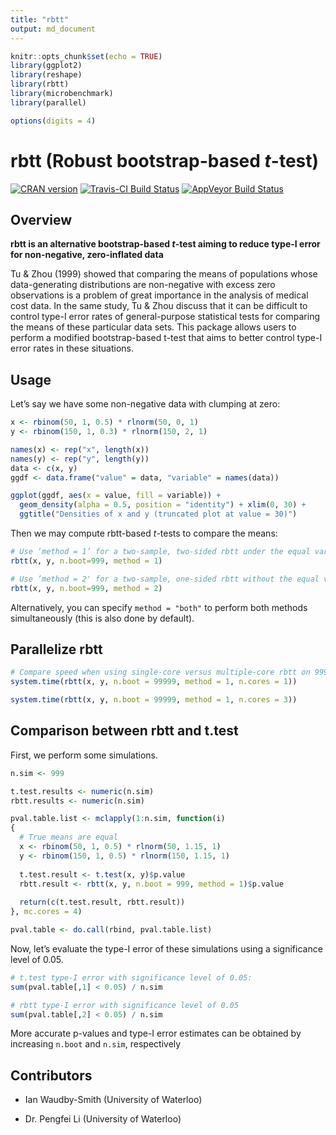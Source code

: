 ```yaml
---
title: "rbtt"
output: md_document
---
```


```r
knitr::opts_chunk$set(echo = TRUE)
library(ggplot2)
library(reshape)
library(rbtt)
library(microbenchmark)
library(parallel)

options(digits = 4)
```

# rbtt (Robust bootstrap-based $t$-test)

[![CRAN version](https://www.r-pkg.org/badges/version/rbtt)](https://cran.r-project.org/package=rbtt) 
[![Travis-CI Build Status](http://travis-ci.org/WannabeSmith/rbtt.svg?branch=master)](http://travis-ci.org/WannabeSmith/rbtt) 
[![AppVeyor Build Status](https://ci.appveyor.com/api/projects/status/github/WannabeSmith/rbtt?branch=master&svg=true)](https://ci.appveyor.com/project/WannabeSmith/rbtt)

## Overview

**rbtt is an alternative bootstrap-based $t$-test aiming to reduce type-I error for non-negative, zero-inflated data**

Tu & Zhou (1999) showed that comparing the means of populations whose data-generating distributions are non-negative with excess zero observations is a problem of great importance in the analysis of medical cost data. In the same study, Tu & Zhou discuss that it can be difficult to control type-I error rates of general-purpose statistical tests for comparing the means of these particular data sets. This package allows users to perform a modified bootstrap-based t-test that aims to better control type-I error rates in these situations.

## Usage

Let's say we have some non-negative data with clumping at zero:

```r
x <- rbinom(50, 1, 0.5) * rlnorm(50, 0, 1)
y <- rbinom(150, 1, 0.3) * rlnorm(150, 2, 1)
```

```r
names(x) <- rep("x", length(x))
names(y) <- rep("y", length(y))
data <- c(x, y)
ggdf <- data.frame("value" = data, "variable" = names(data))

ggplot(ggdf, aes(x = value, fill = variable)) +
  geom_density(alpha = 0.5, position = "identity") + xlim(0, 30) + 
  ggtitle("Densities of x and y (truncated plot at value = 30)")
```

Then we may compute rbtt-based $t$-tests to compare the means:

```r
# Use ‘method = 1’ for a two-sample, two-sided rbtt under the equal variance assumption,
rbtt(x, y, n.boot=999, method = 1)

# Use ’method = 2' for a two-sample, one-sided rbtt without the equal variance assumption
rbtt(x, y, n.boot=999, method = 2)
```

Alternatively, you can specify ```method = "both"``` to perform both methods simultaneously (this is also done by default).

## Parallelize rbtt

```r
# Compare speed when using single-core versus multiple-core rbtt on 99999 bootstrap resamples
system.time(rbtt(x, y, n.boot = 99999, method = 1, n.cores = 1))

system.time(rbtt(x, y, n.boot = 99999, method = 1, n.cores = 3))
```

## Comparison between rbtt and t.test

First, we perform some simulations.
```r
n.sim <- 999

t.test.results <- numeric(n.sim)
rbtt.results <- numeric(n.sim)

pval.table.list <- mclapply(1:n.sim, function(i)
{
  # True means are equal
  x <- rbinom(50, 1, 0.5) * rlnorm(50, 1.15, 1)
  y <- rbinom(150, 1, 0.5) * rlnorm(150, 1.15, 1)
  
  t.test.result <- t.test(x, y)$p.value
  rbtt.result <- rbtt(x, y, n.boot = 999, method = 1)$p.value
  
  return(c(t.test.result, rbtt.result))
}, mc.cores = 4)

pval.table <- do.call(rbind, pval.table.list)
```

Now, let's evaluate the type-I error of these simulations using a significance level of 0.05.
```r
# t.test type-I error with significance level of 0.05:
sum(pval.table[,1] < 0.05) / n.sim

# rbtt type-I error with significance level of 0.05
sum(pval.table[,2] < 0.05) / n.sim
```

More accurate p-values and type-I error estimates can be obtained by increasing ```n.boot``` and ```n.sim```, respectively

## Contributors
* Ian Waudby-Smith (University of Waterloo)

* Dr. Pengfei Li (University of Waterloo)
